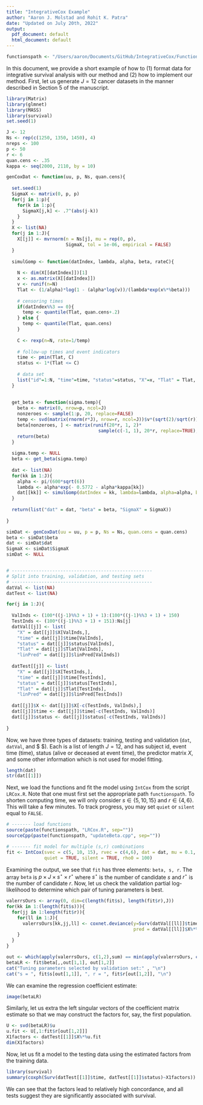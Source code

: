 ```yaml
---
title: "IntegrativeCox Example"
author: "Aaron J. Molstad and Rohit K. Patra"
date: "Updated on July 20th, 2022"
output:
  pdf_document: default
  html_document: default
---
```

```r
functionspath <- "/Users/aaron/Documents/GitHub/IntegrativeCox/Functions/"
```

In this document, we provide a short example of how to (1) format data for integrative survival analysis with our method and (2) how to implement our method. First, let us generate $J = 12$ cancer datasets in the manner described in Section 5 of the manuscript. 
```r
library(Matrix)
library(glmnet)
library(MASS)
library(survival)
set.seed(1)

J <- 12
Ns <- rep(c(1250, 1350, 1450), 4)
nreps <- 100
p <- 50
r <- 6
quan.cens <- .35
kappa <- seq(2000, 2110, by = 10)

genCoxDat <- function(uu, p, Ns, quan.cens){
  
  set.seed(1)
  SigmaX <- matrix(0, p, p)
  for(j in 1:p){
    for(k in 1:p){
      SigmaX[j,k] <- .7^(abs(j-k))
    }
  }
  X <- list(NA)
  for(j in 1:J){
    X[[j]] <- mvrnorm(n = Ns[j], mu = rep(0, p), 
                      SigmaX, tol = 1e-06, empirical = FALSE)
  }
  
  simulGomp <- function(datIndex, lambda, alpha, beta, rateC){
    
    N <- dim(X[[datIndex]])[1]
    x <- as.matrix(X[[datIndex]])
    v <- runif(n=N)
    Tlat <- (1/alpha)*log(1 - (alpha*log(v))/(lambda*exp(x%*%beta)))
    
    # censoring times
    if(datIndex%%3 == 0){  
      temp <- quantile(Tlat, quan.cens+.2)
    } else {
      temp <- quantile(Tlat, quan.cens)
    }  
    
    C <- rexp(n=N, rate=1/temp)
    
    # follow-up times and event indicators
    time <- pmin(Tlat, C)
    status <- 1*(Tlat <= C)
    
    # data set
    list("id"=1:N, "time"=time, "status"=status, "X"=x, "Tlat" = Tlat, "C" = C, "linPred" = x%*%beta)
  }
  
  
  get_beta <- function(sigma.temp){
    beta <- matrix(0, nrow=p, ncol=J)
    nonzeroes <- sample(1:p, 20, replace=FALSE)
    temp <- svd(matrix(rnorm(r*J), nrow=r, ncol=J))$v*(sqrt(2)/sqrt(r))
    beta[nonzeroes, ] <- matrix(runif(20*r, 1, 2)*
                                  sample(c(-1, 1), 20*r, replace=TRUE), nrow=20)%*%t(temp)
    return(beta)
  }
  
  sigma.temp <- NULL
  beta <- get_beta(sigma.temp)
  
  dat <- list(NA)
  for(kk in 1:J){
    alpha <- pi/(600*sqrt(6))
    lambda <- alpha*exp(- 0.5772 - alpha*kappa[kk])
    dat[[kk]] <- simulGomp(datIndex = kk, lambda=lambda, alpha=alpha, beta=beta[,kk], rateC=0.1)
  }
  
  return(list("dat" = dat, "beta" = beta, "SigmaX" = SigmaX))
  
}

simDat <- genCoxDat(uu = uu, p = p, Ns = Ns, quan.cens = quan.cens)
beta <- simDat$beta
dat <- simDat$dat
SigmaX <- simDat$SigmaX
simDat <- NULL


# ----------------------------------------------------
# Split into training, validation, and testing sets
# ----------------------------------------------------
datVal <- list(NA)
datTest <- list(NA)

for(j in 1:J){
  
  ValInds <- (100*((j-1)%%3 + 1) + 1):(100*((j-1)%%3 + 1) + 150)
  TestInds <- (100*((j-1)%%3 + 1) + 151):Ns[j]
  datVal[[j]] <- list(
    "X" = dat[[j]]$X[ValInds,],
    "time" = dat[[j]]$time[ValInds],
    "status" = dat[[j]]$status[ValInds],
    "Tlat" = dat[[j]]$Tlat[ValInds],
    "linPred" = dat[[j]]$linPred[ValInds])
  
  datTest[[j]] <- list(
    "X" = dat[[j]]$X[TestInds,],
    "time" = dat[[j]]$time[TestInds],
    "status" = dat[[j]]$status[TestInds],
    "Tlat" = dat[[j]]$Tlat[TestInds],
    "linPred" = dat[[j]]$linPred[TestInds])
  
  dat[[j]]$X <- dat[[j]]$X[-c(TestInds, ValInds),]
  dat[[j]]$time <- dat[[j]]$time[-c(TestInds, ValInds)]
  dat[[j]]$status <- dat[[j]]$status[-c(TestInds, ValInds)]
  
}

```
Now, we have three types of datasets: training, testing and validation ($\texttt{dat}, \texttt{datVal},$ and $ \texttt{datTest}$). Each is a list of length $J = 12$, and has subject id, event time (time), status (alive or deceased at event time), the predictor matrix $X$, and some other information which is not used for model fitting. 
```r
length(dat)
str(dat[[1]])
```
Next, we load the functions and fit the model using $\texttt{IntCox}$ from the script $\texttt{LRCox.R}$. Note that one must first set the appropriate path $\texttt{functionspath}$. To shorten computing time, we will only consider $s \in \{5,10, 15\}$ and $r \in \{4, 6\}$. This will take a few minutes. To track progress, you may set $\texttt{quiet}$ or $\texttt{silent}$ equal to $\texttt{FALSE}$.
```r
# ------- load functions
source(paste(functionspath, "LRCox.R", sep=""))
sourceCpp(paste(functionspath, "updateBeta.cpp", sep=""))

# ------- fit model for multiple (s,r) combinations
fit <- IntCox(svec = c(5, 10, 15), rvec = c(4,6), dat = dat, mu = 0.1, 
              quiet = TRUE, silent = TRUE, rho0 = 100)
```
Examining the output, we see that $\texttt{fit}$ has three elements: $\texttt{beta, s, r}$. The array $\texttt{beta}$ is $p \times J \times s^\star \times r^\star$ where $s^\star$ is the number of candidate $s$ and $r^\star$ is the number of candidate $r$. Now, let us check the validation partial log-likelihood to determine which pair of tuning parameters is best. 

```r
valerrsOurs <- array(0, dim=c(length(fit$s), length(fit$r),J))
for(kk in 1:(length(fit$s))){
  for(jj in 1:length(fit$r)){
    for(ll in 1:J){
      valerrsOurs[kk,jj,ll] <- coxnet.deviance(y=Surv(datVal[[ll]]$time, datVal[[ll]]$status), 
                                               pred = datVal[[ll]]$X%*%fit$beta[,ll,kk,jj])
    }
  }
}

out <- which(apply(valerrsOurs, c(1,2),sum) == min(apply(valerrsOurs, c(1,2),sum)), arr.ind=TRUE)
betaLR <- fit$beta[,,out[1,1], out[1,2]]
cat("Tuning parameters selected by validation set:" , "\n")
cat("s = ", fit$s[out[1,1]], ", r = ", fit$r[out[1,2]], "\n")

```
We can examine the regression coefficient estimate: 
```r
image(betaLR)
```

Similarly, let us extra the left singular vectors of the coefficient matrix estimate so that we may construct the factors for, say, the first population. 
```r
U <- svd(betaLR)$u
u.fit <- U[,1:fit$r[out[1,2]]]
X1factors <- datTest[[1]]$X%*%u.fit
dim(X1factors)
```
Now, let us fit a model to the testing data using the estimated factors from the training data. 
```r
library(survival)
summary(coxph(Surv(datTest[[1]]$time, datTest[[1]]$status)~X1factors))
```
We can see that the factors lead to relatively high concordance, and all tests suggest they are significantly associated with survival. 